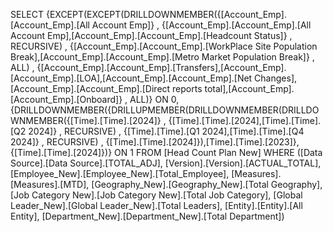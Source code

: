 SELECT {EXCEPT(EXCEPT(DRILLDOWNMEMBER({[Account_Emp].[Account_Emp].[All Account Emp]} , {[Account_Emp].[Account_Emp].[All Account Emp],[Account_Emp].[Account_Emp].[Headcount Status]} , RECURSIVE) , {[Account_Emp].[Account_Emp].[WorkPlace Site Population Break],[Account_Emp].[Account_Emp].[Metro Market Population Break]} , ALL) , {[Account_Emp].[Account_Emp].[Transfers],[Account_Emp].[Account_Emp].[LOA],[Account_Emp].[Account_Emp].[Net Changes],[Account_Emp].[Account_Emp].[Direct reports total],[Account_Emp].[Account_Emp].[Onboard]} , ALL)} ON 0, {DRILLDOWNMEMBER({DRILLUPMEMBER(DRILLDOWNMEMBER(DRILLDOWNMEMBER({[Time].[Time].[2024]} , {[Time].[Time].[2024],[Time].[Time].[Q2 2024]} , RECURSIVE) , {[Time].[Time].[Q1 2024],[Time].[Time].[Q4 2024]} , RECURSIVE) , {[Time].[Time].[2024]}),[Time].[Time].[2023]}, {[Time].[Time].[2024]})} ON 1 FROM [Head Count Plan New] WHERE ([Data Source].[Data Source].[TOTAL_ADJ], [Version].[Version].[ACTUAL_TOTAL], [Employee_New].[Employee_New].[Total_Employee], [Measures].[Measures].[MTD], [Geography_New].[Geography_New].[Total Geography], [Job Category New].[Job Category New].[Total Job Category], [Global Leader_New].[Global Leader_New].[Total Leaders], [Entity].[Entity].[All Entity], [Department_New].[Department_New].[Total Department])